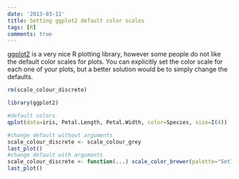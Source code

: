 ```yaml
---
date: '2013-03-11'
title: Setting ggplot2 default color scales
tags: [R]
comments: true
---
```


[ggplot2](http://www.ggplot2.org) is a very nice R plotting library, however some
people do not like the default color scales for plots.  You can explicitly set
the color scale for each one of your plots, but a better solution would be to
simply change the defaults.

```r
rm(scale_colour_discrete)
```
```r
library(ggplot2)

#default colors
qplot(data=iris, Petal.Length, Petal.Width, color=Species, size=I(4))

#change default without arguments
scale_colour_discrete <- scale_colour_grey
last_plot()
#change default with arguments
scale_colour_discrete <- function(...) scale_color_brewer(palette="Set1")
last_plot()
```
